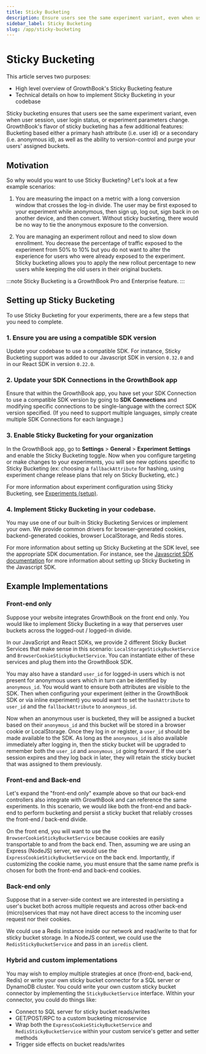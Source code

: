 ```yaml
---
title: Sticky Bucketing
description: Ensure users see the same experiment variant, even when user session, user login status, or experiment parameters change
sidebar_label: Sticky Bucketing
slug: /app/sticky-bucketing
---
```


# Sticky Bucketing

This article serves two purposes:

- High level overview of GrowthBook's Sticky Bucketing feature
- Technical details on how to implement Sticky Bucketing in your codebase

Sticky bucketing ensures that users see the same experiment variant, even when user session, user login status, or experiment parameters change. GrowthBook's flavor of sticky bucketing has a few additional features: Bucketing based either a primary hash attribute (i.e. user id) or a secondary (i.e. anonymous id), as well as the ability to version-control and purge your users' assigned buckets.

## Motivation

So why would you want to use Sticky Bucketing? Let's look at a few example scenarios:

1. You are measuring the impact on a metric with a long conversion window that crosses the log-in divide. The user may be first exposed to your experiment while anonymous, then sign up, log out, sign back in on another device, and then convert. Without sticky bucketing, there would be no way to tie the anonymous exposure to the conversion.

2. You are managing an experiment rollout and need to slow down enrollment. You decrease the percentage of traffic exposed to the experiment from 50% to 10% but you do not want to alter the experience for users who were already exposed to the experiment. Sticky bucketing allows you to apply the new rollout percentage to new users while keeping the old users in their original buckets.

:::note
Sticky Bucketing is a GrowthBook Pro and Enterprise feature.
:::

## Setting up Sticky Bucketing

To use Sticky Bucketing for your experiments, there are a few steps that you need to complete.

### 1. Ensure you are using a compatible SDK version

Update your codebase to use a compatible SDK. For instance, Sticky Bucketing support was added to our Javascript SDK in version `0.32.0` and in our React SDK in version `0.22.0`.

### 2. Update your SDK Connections in the GrowthBook app

Ensure that within the GrowthBook app, you have set your SDK Connection to use a compatible SDK version by going to **SDK Connections** and modifying specific connections to be single-language with the correct SDK version specified. (If you need to support multiple languages, simply create multiple SDK Connections for each language.)

### 3. Enable Sticky Bucketing for your organization

In the GrowthBook app, go to **Settings** > **General** > **Experiment Settings** and enable the Sticky Bucketing toggle. Now when you configure targeting or make changes to your experiments, you will see new options specific to Sticky Bucketing (ex: choosing a `fallbackAttribute` for hashing, using experiment change release plans that rely on Sticky Bucketing, etc.)

For more information about experiment configuration using Sticky Bucketing, see [Experiments (setup)](/app/experiment-configuration).

### 4. Implement Sticky Bucketing in your codebase.

You may use one of our built-in Sticky Bucketing Services or implement your own. We provide common drivers for browser-generated cookies, backend-generated cookies, browser LocalStorage, and Redis stores.

For more information about setting up Sticky Bucketing at the SDK level, see the appropriate SDK documentation. For instance, see the [Javascript SDK documentation](/lib/js/#sticky-bucketing) for more information about setting up Sticky Bucketing in the Javascript SDK.

## Example Implementations

### Front-end only

Suppose your website integrates GrowthBook on the front end only. You would like to implement Sticky Bucketing in a way that perserves user buckets across the logged-out / logged-in divide.

In our JavaScript and React SDKs, we provide 2 different Sticky Bucket Services that make sense in this scenario: `LocalStorageStickyBucketService` and `BrowserCookieStickyBucketService`. You can instantiate either of these services and plug them into the GrowthBook SDK.

You may also have a standard `user_id` for logged-in users which is not present for anonymous users which in turn can be identified by `anonymous_id`. You would want to ensure both attributes are visible to the SDK. Then when configuring your experiment (either in the GrowthBook SDK or via inline experiment) you would want to set the `hashAttribute` to `user_id` and the `fallbackAttribute` to `anonymous_id`.

Now when an anonymous user is bucketed, they will be assigned a bucket based on their `anonymous_id` and this bucket will be stored in a browser cookie or LocalStorage. Once they log in or register, a `user_id` should be made available to the SDK. As long as the `anonymous_id` is also available immediately after logging in, then the sticky bucket will be upgraded to remember both the `user_id` and `anonymous_id` going forward. If the user's session expires and they log back in later, they will retain the sticky bucket that was assigned to them previously.

### Front-end and Back-end

Let's expand the "front-end only" example above so that our back-end controllers also integrate with GrowthBook and can reference the same experiments. In this scenario, we would like both the front-end and back-end to perform bucketing and persist a sticky bucket that reliably crosses the front-end / back-end divide.

On the front end, you will want to use the `BrowserCookieStickyBucketService` because cookies are easily transportable to and from the back end. Then, assuming we are using an Express (NodeJS) server, we would use the `ExpressCookieStickyBucketService` on the back end. Importantly, if customizing the cookie name, you must ensure that the same name prefix is chosen for both the front-end and back-end cookies.

### Back-end only

Suppose that in a server-side context we are interested in persisting a user's bucket both across multiple requests and across other back-end (micro)services that may not have direct access to the incoming user request nor their cookies.

We could use a Redis instance inside our network and read/write to that for sticky bucket storage. In a NodeJS context, we could use the `RedisStickyBucketService` and pass in an `ioredis` client.

### Hybrid and custom implementations

You may wish to employ multiple strategies at once (front-end, back-end, Redis) or write your own sticky bucket connector for a SQL server or DynamoDB cluster. You could write your own custom sticky bucket connector by implementing the `StickyBucketService` interface. Within your connector, you could do things like:

- Connect to SQL server for sticky bucket reads/writes
- GET/POST/RPC to a custom bucketing microservice
- Wrap both the `ExpressCookieStickyBucketService` and `RedisStickyBucketService` within your custom service's getter and setter methods
- Trigger side effects on bucket reads/writes
